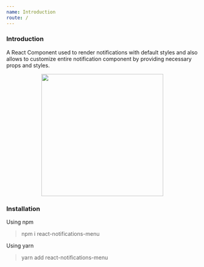 ```yaml
---
name: Introduction
route: /
---
```


### Introduction


A React Component used to render notifications with default styles and also allows to customize entire notification component by providing necessary props and styles. 

<center><img src={demo} height="320px"/></center>

### Installation

Using npm

> npm i react-notifications-menu

Using yarn 

> yarn add react-notifications-menu